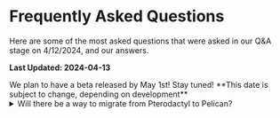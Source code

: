 

# Frequently Asked Questions

Here are some of the most asked questions that were asked in our Q&A stage on 4/12/2024, and our answers.

**Last Updated: 2024-04-13**

<Admonition title="When is the beta?">
    We plan to have a beta released by May 1st! Stay tuned!  
    **This date is subject to change, depending on development**
</Admonition>

<Tabs groupId="faq" queryString>
    <TabItem label="Panel" value="panel">
        <details>
            <summary>Will there be a way to migrate from Pterodactyl to Pelican?</summary>

            Yes! We plan to have a migration that wouldn't cause dataloss, backups are encuraged.
        </details>
        <details>
            <summary>Will Blueprint extensions work on Pelican?</summary>

            [Blueprint](https://blueprint.zip) is **not** planning on adding compatibility for extensions to Pelican and will stick with Pterodactyl.

            "My vision with Blueprint does not align with Pelican's. Blueprint also currently does not have the manpower to maintain compatibility towards multiple forks of Pterodactyl at the same time, especially with the namespace changes."
        </details>
        <details>
            <summary>Will Pterodactyl Eggs be compatible?</summary>

            Yes! We do plan on changing eggs from JSON to YAML in a future release, Meaning they might not be compatible with Pterodactyl if they're exported from Pelican.
        </details>
        <details>
            <summary>Will the API be the same as Pterodactyl?</summary>

            Currently, Yes. The API has not changed, but might as features are added, and things are changed. 
        </details>
        <details>
            <summary> Will the front end match the new admin area? </summary>

            We do plan on making them match, the front end currently just works... We will look at it at a later date.
        </details>
        </TabItem>
    <TabItem label="Wings" value="wings">
        <details>
            <summary>Will Wings support plugins?</summary>

            At this time, No. But new features are being built into Wings and are on the way!
        </details>
        <details>
            <summary>Will Pterodactyl Wings be compatible with Pelican Panel?</summary>

            At this time, Yes.  
            Compatibility could change in the future, as features are added.
        </details>
    </TabItem>

    <TabItem label="Licensing" value="licensing">

    <Admonition type="warning" title="What does this mean?!?! Do I have to pay?!?!">
        This change does not affect 97% of current users...  
        - "I just use it for servers for my friends" - Does **not** apply to you
        - "I just use it to host a few servers for my discord community" - Does **not** apply to you
    </Admonition>

        <details>
            <summary>I am not a Developer.</summary>

            This does not affect you.
        </details>
        <details>
            <summary>I am not changing any of the sourcecode.</summary>

            This does not affect you.
        </details>
        <details>
            <summary>I do not allow general public to use my panel.</summary>

            This does not affect you.
        </details>
        <details>
            <summary>I do not allow general public to use my panel.</summary>

            This does not affect you.
        </details>
        <details>
            <summary>Does none of the above apply to you?</summary>

            Please reach out to us @ team@pelican.dev to discuss your s
        </details>
    </TabItem>
    <TabItem label="Other" value="other">
        <details>
           <summary>Why announce now, without a release?</summary>

            We wanted support and feedback from the community, so our releases in the future can be better.
        </details>
        <details>
            <summary>Will there be "beef" between Pterodactyl & Pelican?</summary>

            Short answer, No. We all left willingly after speaking with Matthew, we have a difference in opinion on where we wanted to take the project. 
        </details>
        <details>
            <summary>Why Move away from Pterodactyl?</summary>

            We moved away from Pterodactyl due to our own visions and directions that we want to pursue. 
        </details>
        <details>
            <summary>Why can't these changes be part of Pterodactyl?</summary>

            We moved away from Pterodactyl due to our own visions and directions that we want to pursue. 
        </details>
        <details>
            <summary>Where can I submit issues, feature requests, ideas, etc?</summary>

            They can be posted on our [Github Discussions](https://github.com/pelican-dev/panel/discussions)
        </details>
        <details>
            <summary>Are automatic updates planned?</summary>

            Yes. They would still require a button click.
        </details>
        <details>
            <summary> Will WHMCS / Other billing solutions work? </summary>

            Currently nothing breaking has been changed, locations have been moved to tags. But they should work without little to no change.
        </details>
        <details>
            <summary> Will Podman / Kubernetes be supported? </summary>

            We plan on supporting them, @parker
        </details>
    </TabItem>
</Tabs>
